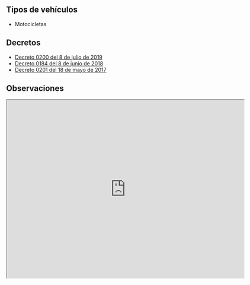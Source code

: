 ## Tipos de vehículos

- Motocicletas

## Decretos

- [Decreto 0200 del 8 de julio de 2019](https://www.pasto.gov.co/index.php/decretos/decretos-2019?download=14705:dec_0200_08_jul_2019)
- [Decreto 0184 del 8 de junio de 2018](https://www.pasto.gov.co/index.php/decretos/decretos-2018?download=12087:dec-0184-08-jun-2018)
- [Decreto 0201 del 18 de mayo de 2017](http://www.pasto.gov.co/index.php/decretos/decretos-2017?download=10061:dec_0201_18_may_2017)

## Observaciones

<iframe
  src="https://www.google.com/maps/d/embed?mid=1hY79pGTH_mCpgMmpR-mF8BuTNqwkAGCt"
  width="640"
  height="480"
></iframe>
